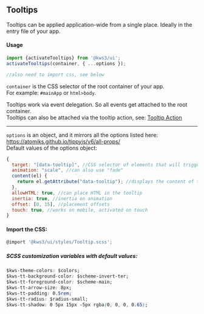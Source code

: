 

<Version />

<Meta
  title="Helpers/Tooltips/1. Overview"
/>

## Tooltips
Tooltips can be applied application-wide from a single place. Ideally in the entry file of your app.

#### Usage

```js
import {activateTooltips} from '@kws3/ui';
activateTooltips(container, { ...options });

//also need to import css, see below
```

`container` is the CSS selector of the root container of your app.  
For example: `#mainApp` or `html>body`.

<div class="notification is-info is-light">
Tooltips work via event delegation. So all events get attached to the root container.<br/>
Tooltips can also be attached via the tooltip action, see: <a href="/docs/helpers-tooltips-3-tooltip-action--page">Tooltip Action</a>
</div>


---

`options` is an object, and it mirrors all the options listed here: https://atomiks.github.io/tippyjs/v6/all-props/   
Default values of the options object:
```js
{
  target: "[data-tooltip]", //CSS selector of elements that will trigger a tooltip
  animation: "scale", //can also use "fade"
  content(el) {
    return el.getAttribute("data-tooltip"); //displays the content of the attribute as tooltip
  },
  allowHTML: true, //can place HTML in the tooltip
  inertia: true, //inertia on animation
  offset: [0, 15], //placement offsets
  touch: true, //works on mobile, activated on touch
}
```

#### Import the CSS:
```js
@import '@kws3/ui/styles/Tooltip.scss';
```

##### SCSS customization variables with default values:
```css
$kws-theme-colors: $colors;
$kws-tt-background-color: $scheme-invert-ter;
$kws-tt-foreground-color: $scheme-main;
$kws-tt-arrow-size: 8px;
$kws-tt-padding: 0.5rem;
$kws-tt-radius: $radius-small;
$kws-tt-shadow: 0 5px 15px -5px rgba(0, 0, 0, 0.65);
```